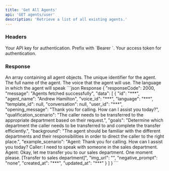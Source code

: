 ```yaml
---
title: 'Get All Agents'
api: 'GET agents/user'
description: 'Retrieve a list of all existing agents.'
---
```


### Headers

<ParamField header="Authorization" type="string" required>
  Your API key for authentication. Prefix with `Bearer `.
</ParamField>

<ParamField header="x-access-token" type="string" required>
  Your access token for authentication.
</ParamField>

### Response

<ResponseField name="data" type="object[]">
    An array containing all agent objects.
</ResponseField>

<ResponseField name="data[].id" type="string">
    The unique identifier for the agent.
</ResponseField>

<ResponseField name="data[].agent_name" type="string">
   The full name of the agent.
</ResponseField>

<ResponseField name="data[].voice_id" type="string">
   The voice that the agent will use.
</ResponseField>

<ResponseField name="data[].language" type="string">
   The language in which the agent will speak
</ResponseField>

<ResponseExample>
```json Response
{
    "responseCode": 2000,
    "message": "Agents fetched successfully",
    "data": [
        {
            "id": "***",
            "agent_name": "Andrew Hamilton",
            "voice_id": "***",
            "language": "***",
            "template_id": null,
            "conversation": null,
            "user_id": "***",
            "opening_message": "Thank you for calling. How can I assist you today?",
            "qualification_scenario": "The caller needs to be transferred to the appropriate department based on their request.",
            "goals": "Determine which department the caller needs to be transferred to and complete the transfer efficiently.",
            "background": "The agent should be familiar with the different departments and their responsibilities in order to direct the caller to the right place.",
            "example_scenario": "Agent: Thank you for calling. How can I assist you today? Caller: I need to speak with someone in the sales department. Agent: Okay, let me transfer you to our sales department. One moment please. [Transfer to sales department]",
            "img_url": "",
            "negative_prompt": "none",
            "created_at": "***",
            "updated_at": "***"
        }
    ]
}
```
</ResponseExample>